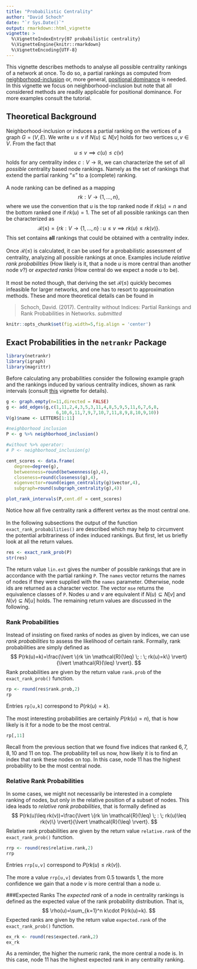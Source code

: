 ```yaml
---
title: "Probabilistic Centrality"
author: "David Schoch"
date: "`r Sys.Date()`"
output: rmarkdown::html_vignette
vignette: >
  %\VignetteIndexEntry{07 probabilistic centrality}
  %\VignetteEngine{knitr::rmarkdown}
  %\VignetteEncoding{UTF-8}
---
```


This vignette describes methods to analyse all possible centrality rankings
of a network at once. To do so, a partial rankings as computed
from [neighborhood-inclusion](neighborhood_inclusion.html) or, more general,
[positional dominance](positional_dominance.html) is needed. In this vignette we 
focus on neighborhood-inclusion but note that all considered methods are readily
applicable for positional dominance. For more examples consult the tutorial.

## Theoretical Background

Neighborhood-inclusion or induces a partial ranking on the vertices of a graph $G=(V,E)$. 
We write $u\leq v$ if $N(u)\subseteq N[v]$ holds for two vertices $u,v \in V$. 
From the fact that
$$
u\leq v \implies c(u) \leq c(v)
$$
holds for any centrality index $c:V\to \mathbb{R}$, we can characterize the set of all *possible*
centrality based node rankings. Namely as the set of rankings that extend the partial ranking
"$\leq$" to a (complete) ranking.  
\
A node ranking can be defined as a mapping 
$$rk: V \to \{1,\ldots,n\},$$
where we use the convention that $u$ is the top ranked node if $rk(u)=n$ and the 
bottom ranked one if $rk(u)=1$. The set of all possible rankings can then be characterized as
$$
\mathcal{R}(\leq)=\{rk:V \to \{1,\ldots,n\}\; : \; u\leq v \implies rk(u)\leq rk(v)\}.
$$
This set contains **all** rankings that could be obtained with a centrality index.  
\
Once $\mathcal{R}(\leq)$ is calculated, it can be used for a probabilistic assessment of centrality,
analyzing all possible rankings at once. Examples include *relative rank probabilities*
(How likely is it, that a node $u$ is more central than another node $v$?) or
*expected ranks* (How central do we expect a node $u$ to be).  
\
It most be noted though, that deriving the set $\mathcal{R}(\leq)$ quickly becomes 
infeasible for larger networks, and one has to resort to approximation methods.
These and more theoretical details can be found in

> Schoch, David. (2017). Centrality without Indices: Partial Rankings and Rank 
Probabilities in Networks. *submitted*

```r
knitr::opts_chunk$set(fig.width=5,fig.align = 'center')
```

## Exact Probabilities in the `netrankr` Package
```r
library(netrankr)
library(igraph)
library(magrittr)
```

Before calculating any probabilities consider the following example graph and
the rankings induced by various centrality indices, shown as rank intervals 
(consult [this](partial_centrality.html) vignette for details).

```r
g <- graph.empty(n=11,directed = FALSE)
g <- add_edges(g,c(1,11,2,4,3,5,3,11,4,8,5,9,5,11,6,7,6,8,
                   6,10,6,11,7,9,7,10,7,11,8,9,8,10,9,10))
V(g)$name <- LETTERS[1:11]

#neighborhood inclusion 
P <- g %>% neighborhood_inclusion()

#without %>% operator:
# P <- neighborhood_inclusion(g)

cent_scores <- data.frame(
   degree=degree(g),
   betweenness=round(betweenness(g),4),
   closeness=round(closeness(g),4),
   eigenvector=round(eigen_centrality(g)$vector,4),
   subgraph=round(subgraph_centrality(g),4))

plot_rank_intervals(P,cent.df = cent_scores)
```

Notice how all five centrality rank a different vertex as the most central one.  
\
In the following subsections the output of the function `exact_rank_probabilities()` 
are described which may help to circumvent the potential arbitrariness of index induced rankings.
But first, let us briefly look at all the return values.
```r
res <- exact_rank_prob(P)
str(res)
```

The return value `lin.ext` gives the number of possible rankings that are in 
accordance with the partial ranking `P`. The `names` vector returns the names of nodes if they were
supplied with the `names` parameter. Otherwise, node ids are returned as a character vector.
The vector `mse` returns the equivalence classes of `P`. Nodes $u$ and $v$ are equivalent
if $N(u)\subseteq N[v]$ and $N(v)\subseteq N[u]$ holds. The remaining return values
are discussed in the following.


### Rank Probabilities

Instead of insisting on fixed ranks of nodes as given by indices, we can use *rank probabilities*
to assess the likelihood of certain rank. Formally, rank probabilities are simply defined as
$$
P(rk(u)=k)=\frac{\lvert \{rk \in  \mathcal{R}(\leq) \; : \; rk(u)=k\} \rvert}{\lvert \mathcal{R}(\leq) \rvert}.
$$
Rank probabilities are given by the return value `rank.prob` of the `exact_rank_prob()`
function.

```r
rp <- round(res$rank.prob,2)
rp
```

Entries `rp[u,k]` correspond to $P(rk(u)=k)$.  
\
The most interesting probabilities are certainly $P(rk(u)=n)$, that is how likely
is it for a node to be the most central.

```r
rp[,11]
```
Recall from the previous section that we found five indices that ranked $6,7,8,10$
and $11$ on top. The probability tell us now, how likely it is to find an index that
rank these nodes on top. In this case, node $11$ has the highest probability to be 
the most central node.

### Relative Rank Probabilities
In some cases, we might not necessarily be interested in a complete ranking of nodes, 
but only in the relative position of a subset of nodes. This idea leads to 
*relative rank probabilities*, that is formally defined as
$$
P(rk(u)\leq rk(v))=\frac{\lvert \{rk \in  \mathcal{R}(\leq) \; : \; rk(u)\leq rk(v)\} \rvert}{\lvert \mathcal{R}(\leq) \rvert}.
$$
Relative rank probabilities are given by the return value `relative.rank` of the `exact_rank_prob()`
function.

```r
rrp <- round(res$relative.rank,2)
rrp
```

Entries `rrp[u,v]` correspond to $P(rk(u)\leq rk(v))$.  
\
The more a value `rrp[u,v]` deviates from $0.5$ towards $1$, the more confidence we gain
that a node $v$ is more central than a node $u$.

###Expected Ranks
The *expected rank* of a node in centrality rankings is defined as the expected 
value of the rank probability distribution. That is,
$$
\rho(u)=\sum_{k=1}^n k\cdot P(rk(u)=k).
$$
Expected ranks are given by the return value `expected.rank` of the `exact_rank_prob()`
function.

```r
ex_rk <- round(res$expected.rank,2)
ex_rk
```

As a reminder, the higher the numeric rank, the more central a node is. In this case,
node $11$ has the highest expected rank in any centrality ranking.